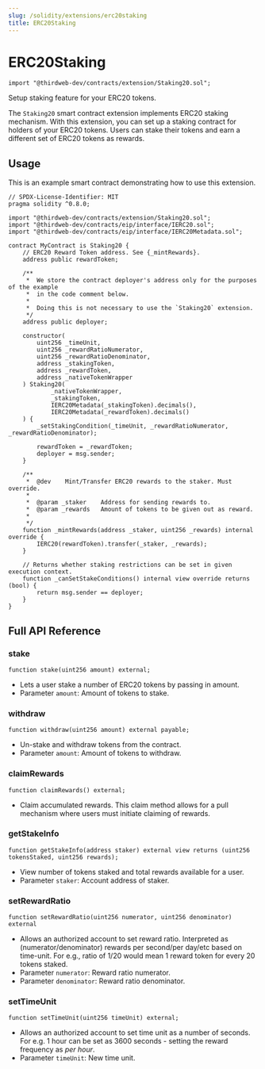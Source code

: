 ```yaml
---
slug: /solidity/extensions/erc20staking
title: ERC20Staking
---
```



# ERC20Staking

```solidity
import "@thirdweb-dev/contracts/extension/Staking20.sol";
```

<div className="heroGrid">
<div>

<p>Setup staking feature for your ERC20 tokens.</p>

The `Staking20` smart contract extension implements ERC20 staking mechanism. With this extension, you can set up a staking contract for holders of your ERC20 tokens. Users can stake their tokens and earn a different set of ERC20 tokens as rewards.

</div>
</div>

<ViewContractCodeButton
  link="https://github.com/thirdweb-dev/contracts/blob/main/contracts/extension/Staking20.sol"
  name="Staking20"
/>

## Usage

This is an example smart contract demonstrating how to use this extension.

```solidity
// SPDX-License-Identifier: MIT
pragma solidity ^0.8.0;

import "@thirdweb-dev/contracts/extension/Staking20.sol";
import "@thirdweb-dev/contracts/eip/interface/IERC20.sol";
import "@thirdweb-dev/contracts/eip/interface/IERC20Metadata.sol";

contract MyContract is Staking20 {
    // ERC20 Reward Token address. See {_mintRewards}.
    address public rewardToken;

    /**
     *  We store the contract deployer's address only for the purposes of the example
     *  in the code comment below.
     *
     *  Doing this is not necessary to use the `Staking20` extension.
     */
    address public deployer;

    constructor(
        uint256 _timeUnit,
        uint256 _rewardRatioNumerator,
        uint256 _rewardRatioDenominator,
        address _stakingToken,
        address _rewardToken,
        address _nativeTokenWrapper
    ) Staking20(
            _nativeTokenWrapper,
            _stakingToken,
            IERC20Metadata(_stakingToken).decimals(),
            IERC20Metadata(_rewardToken).decimals()
    ) {
        _setStakingCondition(_timeUnit, _rewardRatioNumerator, _rewardRatioDenominator);

        rewardToken = _rewardToken;
        deployer = msg.sender;
    }

    /**
     *  @dev    Mint/Transfer ERC20 rewards to the staker. Must override.
     *
     *  @param _staker    Address for sending rewards to.
     *  @param _rewards   Amount of tokens to be given out as reward.
     *
     */
    function _mintRewards(address _staker, uint256 _rewards) internal override {
        IERC20(rewardToken).transfer(_staker, _rewards);
    }

    // Returns whether staking restrictions can be set in given execution context.
    function _canSetStakeConditions() internal view override returns (bool) {
        return msg.sender == deployer;
    }
}
```

## Full API Reference

### stake

```solidity
function stake(uint256 amount) external;
```

- Lets a user stake a number of ERC20 tokens by passing in amount.
- Parameter `amount`: Amount of tokens to stake.

### withdraw

```solidity
function withdraw(uint256 amount) external payable;
```

- Un-stake and withdraw tokens from the contract.
- Parameter `amount`: Amount of tokens to withdraw.

### claimRewards

```solidity
function claimRewards() external;
```

- Claim accumulated rewards. This claim method allows for a pull mechanism where users must initiate claiming of rewards.

### getStakeInfo

```solidity
function getStakeInfo(address staker) external view returns (uint256 tokensStaked, uint256 rewards);
```

- View number of tokens staked and total rewards available for a user.
- Parameter `staker`: Account address of staker.

### setRewardRatio

```solidity
function setRewardRatio(uint256 numerator, uint256 denominator) external
```

- Allows an authorized account to set reward ratio. Interpreted as (numerator/denominator) rewards per second/per day/etc based on time-unit. For e.g., ratio of 1/20 would mean 1 reward token for every 20 tokens staked.
- Parameter `numerator`: Reward ratio numerator.
- Parameter `denominator`: Reward ratio denominator.

### setTimeUnit

```solidity
function setTimeUnit(uint256 timeUnit) external;
```

- Allows an authorized account to set time unit as a number of seconds. For e.g. 1 hour can be set as 3600 seconds - setting the reward frequency as _per hour_.
- Parameter `timeUnit`: New time unit.

